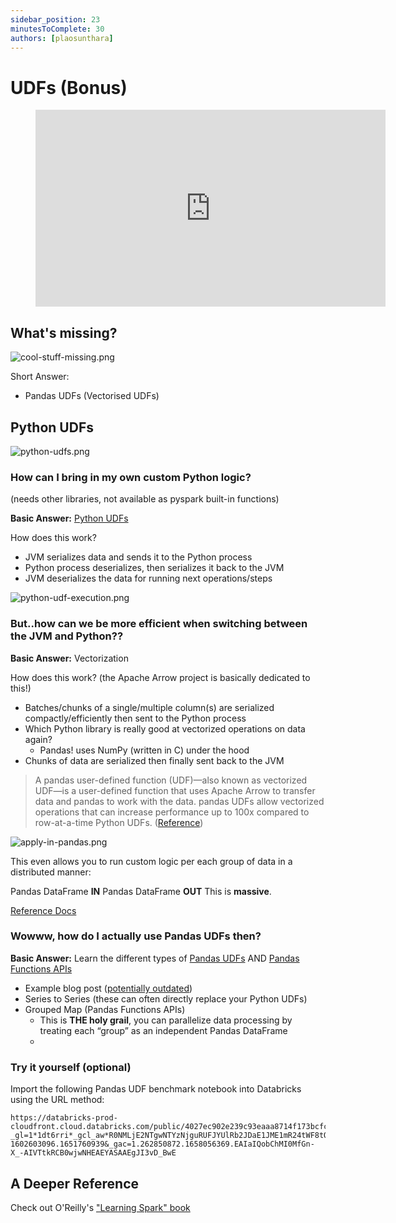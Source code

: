 ```yaml
---
sidebar_position: 23
minutesToComplete: 30
authors: [plaosunthara]
---
```

# UDFs (Bonus)

<div style={{textAlign: 'center'}}>

<figure class="video-container">
    <iframe width="560" height="315" src="https://www.youtube.com/embed/r418tWNnAq8" title="YouTube video player" frameborder="0" allow="accelerometer; autoplay; clipboard-write; encrypted-media; gyroscope; picture-in-picture" allowfullscreen="allowfullscreen"></iframe>
</figure>

</div>


## What's missing?
<div style={{textAlign: 'center'}}>

![cool-stuff-missing.png](./assets/cool-stuff-missing.png)

</div>

Short Answer:
* Pandas UDFs (Vectorised UDFs)

## Python UDFs

<div style={{textAlign: 'center'}}>

![python-udfs.png](./assets/python-udfs.png)

</div>

### How can I bring in my own custom Python logic?
(needs other libraries, not available as pyspark built-in functions)

**Basic Answer:** [Python UDFs](https://docs.databricks.com/spark/latest/spark-sql/udf-python-pandas.html)

How does this work?
* JVM serializes data and sends it to the Python process
* Python process deserializes, then serializes it back to the JVM
* JVM deserializes the data for running next operations/steps

<div style={{textAlign: 'center'}}>

![python-udf-execution.png](./assets/python-udf-execution.png)

</div>

### But..how can we be more efficient when switching between the JVM and Python??
**Basic Answer:** Vectorization

How does this work? (the Apache Arrow project is basically dedicated to this!)
* Batches/chunks of a single/multiple column(s) are serialized compactly/efficiently then sent to the Python process
* Which Python library is really good at vectorized operations on data again?
    * Pandas! uses NumPy (written in C) under the hood
* Chunks of data are serialized then finally sent back to the JVM

> A pandas user-defined function (UDF)—also known as vectorized UDF—is a user-defined function that uses Apache Arrow to transfer data and pandas to work with the data. pandas UDFs allow vectorized operations that can increase performance up to 100x compared to row-at-a-time Python UDFs. ([Reference](https://docs.databricks.com/spark/latest/spark-sql/udf-python-pandas.html#pandas-user-defined-functions))

<div style={{textAlign: 'center'}}>

![apply-in-pandas.png](./assets/apply-in-pandas.png)

</div>


This even allows you to run custom logic per each group of data in a distributed manner:

Pandas DataFrame **IN**
Pandas DataFrame **OUT**
This is **massive**.

[Reference Docs](https://docs.databricks.com/spark/latest/spark-sql/pandas-function-apis.html)


### Wowww, how do I actually use Pandas UDFs then?
**Basic Answer:** Learn the different types of [Pandas UDFs](https://docs.databricks.com/spark/latest/spark-sql/udf-python-pandas.html) AND [Pandas Functions APIs](https://docs.databricks.com/spark/latest/spark-sql/pandas-function-apis.html)

* Example blog post ([potentially outdated](https://databricks.com/blog/2017/10/30/introducing-vectorized-udfs-for-pyspark.html))
* Series to Series (these can often directly replace your Python UDFs)
* Grouped Map (Pandas Functions APIs)
    * This is **THE holy grail**, you can parallelize data processing by treating each “group” as an independent Pandas DataFrame
    * 
### Try it yourself (optional)
Import the following Pandas UDF benchmark notebook into Databricks using the URL method:
```
https://databricks-prod-cloudfront.cloud.databricks.com/public/4027ec902e239c93eaaa8714f173bcfc/1281142885375883/2174302049319883/7729323681064935/latest.html?_gl=1*1dt6rri*_gcl_aw*R0NMLjE2NTgwNTYzNjguRUFJYUlRb2JDaE1JME1mR24tWF8tQUlWVHRrUkNCMHdqd05IRUFFWUFTQUFFZ0pJM3ZEX0J3RQ..&_ga=2.69934608.18112261.1660751261-1602603096.1651760939&_gac=1.262850872.1658056369.EAIaIQobChMI0MfGn-X_-AIVTtkRCB0wjwNHEAEYASAAEgJI3vD_BwE
```

## A Deeper Reference
Check out O'Reilly's ["Learning Spark" book](https://www.oreilly.com/library/view/learning-spark/9781449359034/)